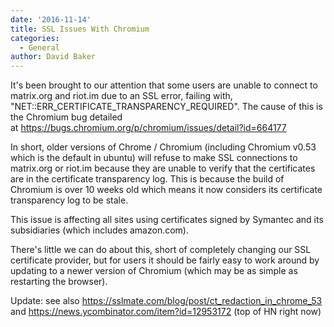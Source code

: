 ```yaml
---
date: '2016-11-14'
title: SSL Issues With Chromium
categories:
  - General
author: David Baker
---
```


It's been brought to our attention that some users are unable to connect to matrix.org and riot.im due to an SSL error, failing with, "NET::ERR_CERTIFICATE_TRANSPARENCY_REQUIRED". The cause of this is the Chromium bug detailed at <a href="https://bugs.chromium.org/p/chromium/issues/detail?id=664177">https://bugs.chromium.org/p/chromium/issues/detail?id=664177</a>

In short, older versions of Chrome / Chromium (including Chromium v0.53 which is the default in ubuntu) will refuse to make SSL connections to matrix.org or riot.im because they are unable to verify that the certificates are in the certificate transparency log. This is because the build of Chromium is over 10 weeks old which means it now considers its certificate transparency log to be stale.

This issue is affecting all sites using certificates signed by Symantec and its subsidiaries (which includes amazon.com).

There's little we can do about this, short of completely changing our SSL certificate provider, but for users it should be fairly easy to work around by updating to a newer version of Chromium (which may be as simple as restarting the browser).

Update: see also <a href="https://sslmate.com/blog/post/ct_redaction_in_chrome_53">https://sslmate.com/blog/post/ct_redaction_in_chrome_53</a> and <a href="https://news.ycombinator.com/item?id=12953172">https://news.ycombinator.com/item?id=12953172</a> (top of HN right now)